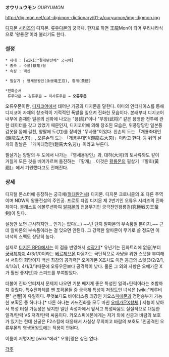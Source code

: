'''オウリュウモン''' ''OURYUMON''

http://digimon.net/cat-digimon-dictionary/01-a/ouryumon/img-digmon.jpg

[[디지몬 시리즈]]의 디지몬. [[류우다몬]]의 궁극체. 한자로 하면 王龍Mon이 되어 우리나라식으로 '왕룡몬'이라 불리기도 한다.

=== 설정 ===

 * 세대 : [wiki:"절대완전체" 궁극체]
 * 종족 : 수룡(獣竜)형
 * 속성 : 백신

 * 필살기 : 영세용왕인(永世竜王刃), 황개(黄鎧)

 *진화순서
  류우다몬 → 깅류우몬 → 히사류우몬 → '''오류우몬'''

오류우몬이란, [[디지코어]]에서 태어난 가공의 디지몬을 말한다. 이마의 인터페이스를 통해 디지코어 자체의 창조력이 기적적인 폭발을 일으켜 진화한 모습이다. 본래부터 디지코어 내부에 존재한 일본의 신화에 나오는 "용(龍)"이나 "무장(武将)" 같은 용맹한 전투에 관한 데이터를 갖고 있었기 때문인지, 디지코어에 의해 창조된 모습은, 위풍당당한 일본풍 갑옷을 몸에 걸친, 양팔에 도(刀)를 장비한 "무사룡"이었다. 왼손의 도는 「개룡좌대인(鎧龍左大刃)」, 오른손의 도는 「개룡우대인(鎧龍右大刃)」이라고 한다. 등 뒤의 날개의 칼날은 「개마대명인(鎧馬大名刃)」이라고 부른다.

필살기는 양팔의 두 도에서 나가는 『영세용왕인』과, 대하(大河)의 토사류와도 같이 거칠게 모든 것을 베어가르며 돌진하는 『황개』. 이것은 [[황룡몬]]의 필살기 『황회(黃廻)』에서 기원했다고도 전해진다.

=== 상세 ===

디지털 몬스터에 등장하는 궁극체([[절대완전체]]) 디지몬. 디지몬 크로니클의 또 다른 주역이며 NDW의 왕룡전설의 주인공. 프로토 타입 디지몬 제 2번기인 오류우 시리즈의 진화체이다.
블래스트 에볼루션하여 [[알파몬]]의 전용무기인 궁극전인왕룡검(究極戦刃王竜剣)이 된다.

설정만 보면 근사하지만... 인기는 없다(…) ~~넌 단지 알파몬의 부속품일 뿐이지.~~ 근데 알파몬의 부속품이라는 걸 잊으면 안된다. 그 강력한 알파몬이 무기로 쓸 정도면 이 녀석의 스펙도 상당히 높다. 

실제로 [[디지몬 RPG]]에서는 이 점을 반영해서 [[성장기]][* 유년기는 진화트리에 없음]부터 [[궁극체]]까지 4/3/1/0이라는 [[베르제브몬]] 다음가는 극단적으로 사냥을 위한 스텟을 부여해서 서민의 희망이자 백신 최강의 공격력[* 오메가몬 X조차도 이전 등급의 스텟(3/2/2/1, 4/1/3/1, 4/1/3/1)때문에 오류우몬보다 공격력이 낮다. 물론 그 외의 사항은 오메가몬 X가 훨씬 좋지만]과 스피드를 부여받았다. 

더불어 진짜 안터져서 문제지 나오면 기분 째지게 좋은 특성인 일격+탄력이라는 조합까지 갖췄다. 특수진화체를 뺀 포획몬들 중 궁극체 특성이 저정도인 녀석은 [wiki:"케루비몬" 선켈]이 유일하다. 무엇보다도 바이러스종 최강인 카오스[[피에몬]]과 정면승부가 가능한 포획몬 중 하나다.[* 다른 하나는 카드진화를 모두 마친 [[오메가몬]]X항체.] 지능이 낮아서 특성 터질 가능성은 낮지만 일단 속성차에서 앞서고 특성싸움도 실질적으로 대등한 일격/탄력 VS 저격/탄력 싸움이다. 카오스피에몬에게는 저거 외에 신궁과 바람의 보호가 있기는 한데 신궁은 F2스킬에 대응돼서 사실상 무의미고 바람의 보호도 1인공격인 오류우몬의 영생용왕도에는 적용이 안된다. 

이름이 저렇지만 [wiki:"에러" 오류]랑은 상관 없다.

[[각주]]
